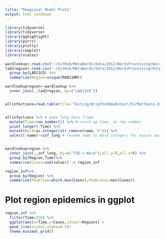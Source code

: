 ```yaml
---
title: "Reagional Model Plots"
output: html_notebook
---
```

```r

library(tidyverse)
library(tidyverse)
library(gghighlight)
library(purrr)
library(plotly)
library(cowplot)
library(scales)

```


```r
wardlookup<-read.csv('~/GitHub/MetaWards/data/2011/WardsProcessing/Ward_Lookup.csv') 
lad2region<-read.csv('~/GitHub/MetaWards/data/2011/WardsProcessing/Output_Area_2011_to_Builtup_Area_Subdivision_to_Builtup_Area_to_Local_Authority_District_to_Region_December_2011_Lookup_in_England_and_Wales.csv') %>% 
  group_by(LAD11CD) %>% 
  summarise(Region=unique(RGN11NM))

wardlookupregion<-wardlookup %>% 
  inner_join(.,lad2region, by=("LAD11CD"))


allinfections=read.table(file='Testing/BrigthonNewOutput/ForMattData.dat',sep = ' ')


allinfections %>% # make long data frame
  mutate(Time=row_number()) %>% # count up time, as row number
  pivot_longer(-Time) %>% 
  mutate(Ward=as.integer(str_remove(name,'V'))) %>% 
  select(-name)->inf_long # rename name to Ward integers for easier matching


wardlookupregion %>% 
  inner_join(.,inf_long, by=c('FID'='Ward'),all.y=T,all.x=F) %>%
  group_by(Region,Time)%>% 
  summarise(Cases=sum(value)) -> region_inf

region_inf%>%
  group_by(Region) %>%
  summarise(PeakTime=which.max(Cases),PeakCases=max(Cases))


```
# Plot region epidemics in ggplot
```r


region_inf %>% 
  filter(Time<250) %>% 
  ggplot(aes(x=Time,y=Cases,colour=Region)) +
  geom_line(size=2,alpha=0.5)+
  theme_minimal_grid()



```
